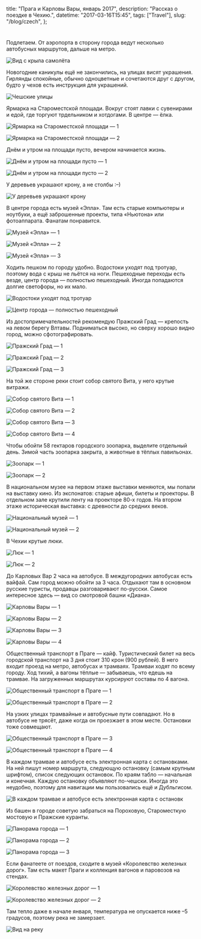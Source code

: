   title: "Прага и Карловы Вары, январь 2017",
  description: "Рассказ о поездке в Чехию.",
  datetime: "2017-03-16T15:45",
  tags: ["Travel"],
  slug: "/blog/czech",
};

#

Подлетаем. От аэропорта в сторону города ведут несколько автобусных маршрутов, дальше на метро.

![Вид с крыла самолёта](/img/notes/travel/czech/1.jpg)

Новогодние каникулы ещё не закончились, на улицах висят украшения. Гирлянды спокойные, обычно одноцветные и сочетаются друг с другом, будто у чехов есть инструкция для украшений.

![Чешские улицы](/img/notes/travel/czech/2.jpg)

Ярмарка на Староместской площади. Вокруг стоят лавки с сувенирами и едой, где торгуют трдельником и хотдогами. В центре — ёлка.

![Ярмарка на Староместской площади — 1](/img/notes/travel/czech/3.jpg)

![Ярмарка на Староместской площади — 2](/img/notes/travel/czech/4.jpg)

Днём и утром на площади пусто, вечером начинается жизнь.

![Днём и утром на площади пусто — 1](/img/notes/travel/czech/5.jpg)

![Днём и утром на площади пусто — 2](/img/notes/travel/czech/6.jpg)

У деревьев украшают крону, а не столбы :–)

![У деревьев украшают крону](/img/notes/travel/czech/7.jpg)

В центре города есть музей «Эпла». Там есть старые компьютеры и ноутбуки, а ещё заброшенные проекты, типа «Ньютона» или фотоаппарата. Фанатам понравится.

![Музей «Эпла» — 1](/img/notes/travel/czech/8.jpg)

![Музей «Эпла» — 2](/img/notes/travel/czech/9.jpg)

![Музей «Эпла» — 3](/img/notes/travel/czech/10.jpg)

Ходить пешком по городу удобно. Водостоки уходят под тротуар, поэтому вода с крыш не льётся на ноги. Пешеходные переходы есть везде, центр города — полностью пешеходный. Иногда попадаются долгие светофоры, но их мало.

![Водостоки уходят под тротуар](/img/notes/travel/czech/11.jpg)

![Центр города — полностью пешеходный](/img/notes/travel/czech/12.jpg)

Из достопримечательностей рекомендую Пражский Град — крепость на левом берегу Влтавы. Подниматься высоко, но сверху хорошо видно город, можно сфотографировать.

![Пражский Град — 1](/img/notes/travel/czech/13.jpg)

![Пражский Град — 2](/img/notes/travel/czech/14.jpg)

![Пражский Град — 3](/img/notes/travel/czech/15.jpg)

На той же стороне реки стоит собор святого Вита, у него крутые витражи.

![Собор святого Вита — 1](/img/notes/travel/czech/16.jpg)

![Собор святого Вита — 2](/img/notes/travel/czech/17.jpg)

![Собор святого Вита — 3](/img/notes/travel/czech/18.jpg)

![Собор святого Вита — 4](/img/notes/travel/czech/19.jpg)

Чтобы обойти 58 гектаров городского зоопарка, выделите отдельный день. Зимой часть зоопарка закрыта, а животные в тёплых павильонах.

![Зоопарк — 1](/img/notes/travel/czech/20.jpg)

![Зоопарк — 2](/img/notes/travel/czech/21.jpg)

В национальном музее на первом этаже выставки меняются, мы попали на выставку кино. Из экспонатов: старые афиши, билеты и проекторы. В отдельном зале крутили ленту на проекторе 80-х годов.
На втором этаже историческая выставка: с древности до средних веков.

![Национальный музей — 1](/img/notes/travel/czech/22.jpg)

![Национальный музей — 2](/img/notes/travel/czech/23.jpg)

В Чехии крутые люки.

![Люк — 1](/img/notes/travel/czech/24.jpg)

![Люк — 2](/img/notes/travel/czech/25.jpg)

До Карловых Вар 2 часа на автобусе. В междугородних автобусах есть вайфай. Сам город можно обойти за 3 часа. Отдыхают там в основном русские туристы, продавцы разговаривают по-русски. Самое интересное здесь — вид со смотровой башни «Диана».

![Карловы Вары — 1](/img/notes/travel/czech/26.jpg)

![Карловы Вары — 2](/img/notes/travel/czech/27.jpg)

![Карловы Вары — 3](/img/notes/travel/czech/28.jpg)

![Карловы Вары — 4](/img/notes/travel/czech/29.jpg)

Общественный транспорт в Праге — кайф. Туристический билет на весь городской транспорт на 3 дня стоит 310 крон (900 рублей). В него входит проезд на метро, автобусах и трамваях.
Трамваи ходят по всему городу. Ход тихий, а вагоны тёплые — забываешь, что едешь на трамвае. На загруженных маршрутах курсируют составы по 4 вагона.

![Общественный транспорт в Праге — 1](/img/notes/travel/czech/30.jpg)

![Общественный транспорт в Праге — 2](/img/notes/travel/czech/31.jpg)

На узких улицах трамвайные и автобусные пути совпадают. Но в автобусе не трясёт, даже когда он проезжает в этом месте. Остановки тоже совмещают.

![Общественный транспорт в Праге — 3](/img/notes/travel/czech/32.jpg)

![Общественный транспорт в Праге — 4](/img/notes/travel/czech/33.jpg)

В каждом трамвае и автобусе есть электронная карта с остановками. На ней пишут номер маршрута, следующую остановку (самым крупным шрифтом), список следующих остановок. По краям табло — начальная и конечная. Каждую остановку объявляют по-чешски. Иногда это неудобно, поэтому для навигации мы пользовались ещё и Дубльгисом.

![В каждом трамвае и автобусе есть электронная карта с остановк](/img/notes/travel/czech/34.jpg)

Из башен в городе советую забраться на Пороховую, Староместкую мостовую и Пражские куранты.

![Панорама города — 1](/img/notes/travel/czech/35.jpg)

![Панорама города — 2](/img/notes/travel/czech/36.jpg)

![Панорама города — 3](/img/notes/travel/czech/37.jpg)

Если фанатеете от поездов, сходите в музей «Королевство железных дорог». Там есть макет Праги и коллекция вагонов и паровозов на стендах.

![Королевство железных дорог — 1](/img/notes/travel/czech/38.jpg)

![Королевство железных дорог — 2](/img/notes/travel/czech/39.jpg)

Там тепло даже в начале января, температура не опускается ниже –5 градусов, поэтому река не замерзает.

![Вид на реку](/img/notes/travel/czech/40.jpg)
